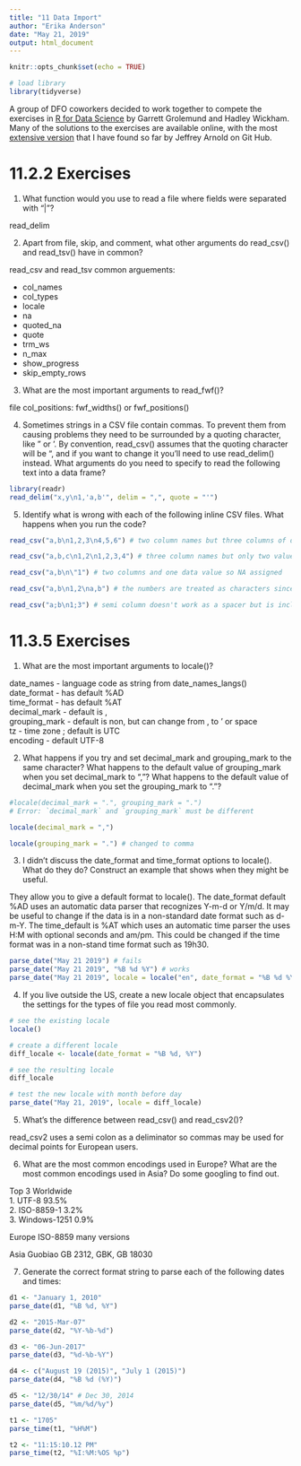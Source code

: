 ```yaml
---
title: "11 Data Import"
author: "Erika Anderson"
date: "May 21, 2019"
output: html_document
---
```


```r
knitr::opts_chunk$set(echo = TRUE)

# load library
library(tidyverse)

```

A group of DFO coworkers decided to work together to compete the exercises in [R for Data Science](https://r4ds.had.co.nz/) by Garrett Grolemund and Hadley Wickham. Many of the solutions to the exercises are available online, with the most [extensive version](https://jrnold.github.io/r4ds-exercise-solutions/index.html) that I have found so far by Jeffrey Arnold on Git Hub.

# 11.2.2 Exercises

1. What function would you use to read a file where fields were separated with
“|”?

read_delim

2. Apart from file, skip, and comment, what other arguments do read_csv() and read_tsv() have in common?

read_csv and read_tsv common arguements:
    
* col_names
* col_types
* locale
* na
* quoted_na
* quote
* trm_ws
* n_max
* show_progress
* skip_empty_rows


3. What are the most important arguments to read_fwf()?

file
col_positions: fwf_widths() or fwf_positions()



4. Sometimes strings in a CSV file contain commas. To prevent them from causing problems they need to be surrounded by a quoting character, like " or '. By convention, read_csv() assumes that the quoting character will be ", and if you want to change it you’ll need to use read_delim() instead. What arguments do you need to specify to read the following text into a data frame?

```r

library(readr)
read_delim("x,y\n1,'a,b'", delim = ",", quote = "'")

```

5. Identify what is wrong with each of the following inline CSV files. What happens when you run the code?

```r
read_csv("a,b\n1,2,3\n4,5,6") # two column names but three columns of data so last column dropped

read_csv("a,b,c\n1,2\n1,2,3,4") # three column names but only two values in second line of data, so NA assigned

read_csv("a,b\n\"1") # two columns and one data value so NA assigned

read_csv("a,b\n1,2\na,b") # the numbers are treated as characters since the data types are disparate

read_csv("a;b\n1;3") # semi column doesn't work as a spacer but is included as character
```


# 11.3.5 Exercises

1. What are the most important arguments to locale()?

date_names - language code as string from date_names_langs()  
date_format - has default %AD  
time_format -  has default %AT  
decimal_mark -  default is ,  
grouping_mark - default is non, but can change from , to ' or space  
tz -  time zone ; default is UTC  
encoding - default UTF-8  


2. What happens if you try and set decimal_mark and grouping_mark to the same character? What happens to the default value of grouping_mark when you set decimal_mark to “,”? What happens to the default value of decimal_mark when you set the grouping_mark to “.”?

```r
#locale(decimal_mark = ".", grouping_mark = ".")
# Error: `decimal_mark` and `grouping_mark` must be different

locale(decimal_mark = ",")

locale(grouping_mark = ".") # changed to comma

```


3. I didn’t discuss the date_format and time_format options to locale(). What do they do? Construct an example that shows when they might be useful.

They allow you to give a default format to locale(). The date_format default %AD uses an automatic data parser that recognizes Y-m-d or Y/m/d. It may be useful to change if the data is in a non-standard date format such as d-m-Y. The time_default is %AT which uses an automatic time parser the uses H:M with optional seconds and am/pm. This could be changed if the time format was in a non-stand time format such as 19h30.

```r

parse_date("May 21 2019") # fails
parse_date("May 21 2019", "%B %d %Y") # works
parse_date("May 21 2019", locale = locale("en", date_format = "%B %d %Y")) # works


```


4. If you live outside the US, create a new locale object that encapsulates the settings for the types of file you read most commonly.

```r

# see the existing locale
locale()

# create a different locale
diff_locale <- locale(date_format = "%B %d, %Y")

# see the resulting locale
diff_locale

# test the new locale with month before day
parse_date("May 21, 2019", locale = diff_locale)


```


5. What’s the difference between read_csv() and read_csv2()?

read_csv2 uses a semi colon as a deliminator so commas may be used for decimal points for European users.

6. What are the most common encodings used in Europe? What are the most common encodings used in Asia? Do some googling to find out.

Top 3 Worldwide   
1. UTF-8 93.5%  
2. ISO-8859-1 3.2%  
3. Windows-1251 0.9%   

Europe ISO-8859 many versions

Asia  Guobiao GB 2312, GBK, GB 18030


7. Generate the correct format string to parse each of the following dates and times:

```r
d1 <- "January 1, 2010"
parse_date(d1, "%B %d, %Y")

d2 <- "2015-Mar-07"
parse_date(d2, "%Y-%b-%d")

d3 <- "06-Jun-2017"
parse_date(d3, "%d-%b-%Y")

d4 <- c("August 19 (2015)", "July 1 (2015)")
parse_date(d4, "%B %d (%Y)")

d5 <- "12/30/14" # Dec 30, 2014
parse_date(d5, "%m/%d/%y")

t1 <- "1705"
parse_time(t1, "%H%M")

t2 <- "11:15:10.12 PM"
parse_time(t2, "%I:%M:%OS %p")
```

